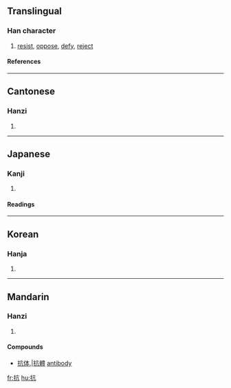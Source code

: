 ==Translingual==
===Han character===
{{Han char|rn=64|rad=手|as=04|sn=7|four=5001<sub>7</sub>|canj=手卜竹弓 (QYHN)}}
# [[resist]], [[oppose]], [[defy]], [[reject]]
====References====
{{Han ref|kx=0422.020|dkj=11889|dj=0769.020|hdz=31843.040|uh=6297|ud=25239|bh=A7DC|bd=42972}}
----
==Cantonese==
===Hanzi===
{{yue-hanzi|jyut=|y=kong3}}
# {{defn|Cantonese}}
----
==Japanese==
===Kanji===
{{ja-kanji|grade=c|rs=手04}}
# {{defn|Japanese}} 
====Readings====
{{ja-readings|on=[[こう]] (kō)|kun=[[あたる]] (ataru), [[ふせぐ]] (fusegu)}}
----
==Korean==
===Hanja===
{{ko-hanja|hangeul=항|eumhun=|rv=hang|mr=hang|y=hang}}
# {{defn|Korean}}
----
==Mandarin==
===Hanzi===
{{cmn-hanzi|pin=[[kàng]] (kang4)|wg=k'ang<sup>4</sup>}}
# {{defn|Mandarin}}

====Compounds====
*[[抗体]],|[[抗體]] [[antibody]]

[[fr:抗]]
[[hu:抗]]